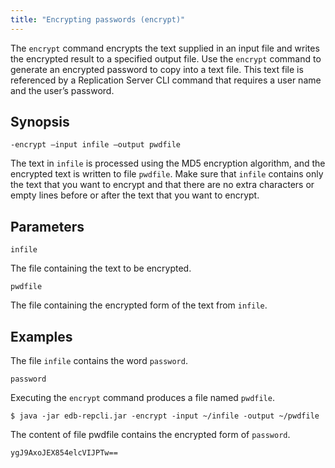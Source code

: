 ```yaml
---
title: "Encrypting passwords (encrypt)"
---
```


<div id="encrypt_password" class="registered_link"></div>

The `encrypt` command encrypts the text supplied in an input file and writes the encrypted result to a specified output file. Use the `encrypt` command to generate an encrypted password to copy into a text file. This text file is referenced by a Replication Server CLI command that requires a user name and the user’s password.

## Synopsis

`-encrypt –input infile –output pwdfile`

The text in `infile` is processed using the MD5 encryption algorithm, and the encrypted text is written to file `pwdfile`. Make sure that `infile` contains only the text that you want to encrypt and that there are no extra characters or empty lines before or after the text that you want to encrypt.

## Parameters

`infile`

The file containing the text to be encrypted.

`pwdfile`

The file containing the encrypted form of the text from `infile`.

## Examples

The file `infile` contains the word `password`.

`password`

Executing the `encrypt` command produces a file named `pwdfile`.

`$ java -jar edb-repcli.jar -encrypt -input ~/infile -output ~/pwdfile`

The content of file pwdfile contains the encrypted form of `password`.

`ygJ9AxoJEX854elcVIJPTw==`
